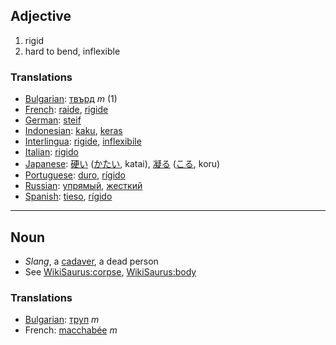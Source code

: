 ==Adjective== 
# rigid
# hard to bend, inflexible

===Translations=== 
*[[Bulgarian]]: [[твърд]] ''m'' (1)
*[[French]]: [[raide]], [[rigide]] 
*[[German]]: [[steif]] 
*[[Indonesian]]: [[kaku]], [[keras]]
*[[Interlingua]]: [[rigide]], [[inflexibile]] 
*[[Italian]]: [[rigido]]
*[[Japanese]]: [[硬い]] ([[かたい]], katai), [[凝る]] ([[こる]], koru)
*[[Portuguese]]: [[duro]], [[rígido]]
*[[Russian]]: [[упрямый]], [[жесткий]] 
*[[Spanish]]: [[tieso]], [[rígido]] 

----

==Noun==
* ''Slang'', a [[cadaver]], a dead person
*See [[WikiSaurus:corpse]], [[WikiSaurus:body]]
===Translations===
*[[Bulgarian]]: [[труп]] ''m''
*French: [[macchabée]] ''m''